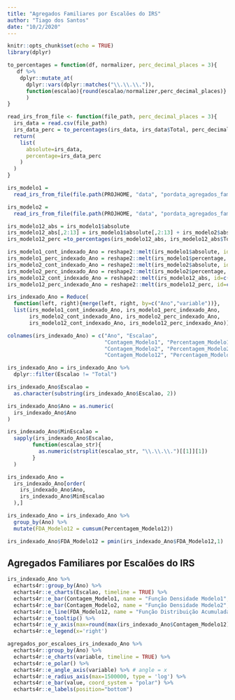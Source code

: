 ```yaml
---
title: "Agregados Familiares por Escalões do IRS"
author: "Tiago dos Santos"
date: "10/2/2020"
---
```


```r
knitr::opts_chunk$set(echo = TRUE)
library(dplyr)
```


```r

to_percentages = function(df, normalizer, perc_decimal_places = 3){
   df %>% 
    dplyr::mutate_at(
      dplyr::vars(dplyr::matches("\\.\\.\\.")), 
      function(escalao){round(escalao/normalizer,perc_decimal_places)}
      ) 
}

read_irs_from_file <- function(file_path, perc_decimal_places = 3){
  irs_data = read.csv(file_path)
  irs_data_perc = to_percentages(irs_data, irs_data$Total, perc_decimal_places)
  return(
    list(
      absolute=irs_data,
      percentage=irs_data_perc
    )
  )
}

irs_modelo1 = 
  read_irs_from_file(file.path(PROJHOME, "data", "pordata_agregados_familiares_por_escaloes_irs_modelo1.csv"))

irs_modelo2 = 
  read_irs_from_file(file.path(PROJHOME, "data", "pordata_agregados_familiares_por_escaloes_irs_modelo2.csv"))

irs_modelo12_abs = irs_modelo1$absolute
irs_modelo12_abs[,2:13] = irs_modelo1$absolute[,2:13] + irs_modelo2$absolute[,2:13]
irs_modelo12_perc =to_percentages(irs_modelo12_abs, irs_modelo12_abs$Total)

irs_modelo1_cont_indexado_Ano = reshape2::melt(irs_modelo1$absolute, id=c("Ano"))
irs_modelo1_perc_indexado_Ano = reshape2::melt(irs_modelo1$percentage, id=c("Ano"))
irs_modelo2_cont_indexado_Ano = reshape2::melt(irs_modelo2$absolute, id=c("Ano"))
irs_modelo2_perc_indexado_Ano = reshape2::melt(irs_modelo2$percentage, id=c("Ano"))
irs_modelo12_cont_indexado_Ano = reshape2::melt(irs_modelo12_abs, id=c("Ano"))
irs_modelo12_perc_indexado_Ano = reshape2::melt(irs_modelo12_perc, id=c("Ano"))

irs_indexado_Ano = Reduce(
  function(left, right){merge(left, right, by=c("Ano","variable"))}, 
  list(irs_modelo1_cont_indexado_Ano, irs_modelo1_perc_indexado_Ano, 
       irs_modelo2_cont_indexado_Ano, irs_modelo2_perc_indexado_Ano,
       irs_modelo12_cont_indexado_Ano, irs_modelo12_perc_indexado_Ano))

colnames(irs_indexado_Ano) = c("Ano", "Escalao", 
                               "Contagem_Modelo1", "Percentagem_Modelo1",  
                               "Contagem_Modelo2", "Percentagem_Modelo2", 
                               "Contagem_Modelo12", "Percentagem_Modelo12")

irs_indexado_Ano = irs_indexado_Ano %>%
  dplyr::filter(Escalao != "Total")

irs_indexado_Ano$Escalao = 
  as.character(substring(irs_indexado_Ano$Escalao, 2))

irs_indexado_Ano$Ano = as.numeric(
  irs_indexado_Ano$Ano
)

irs_indexado_Ano$MinEscalao = 
  sapply(irs_indexado_Ano$Escalao,
        function(escalao_str){
          as.numeric(strsplit(escalao_str, "\\.\\.\\.")[[1]][1])
        }
  )

irs_indexado_Ano = 
  irs_indexado_Ano[order(
    irs_indexado_Ano$Ano,
    irs_indexado_Ano$MinEscalao
  ),]

irs_indexado_Ano = irs_indexado_Ano %>% 
  group_by(Ano) %>% 
  mutate(FDA_Modelo12 = cumsum(Percentagem_Modelo12))

irs_indexado_Ano$FDA_Modelo12 = pmin(irs_indexado_Ano$FDA_Modelo12,1)
```

## Agregados Familiares por Escalões do IRS

```r
irs_indexado_Ano %>%
  echarts4r::group_by(Ano) %>%
  echarts4r::e_charts(Escalao, timeline = TRUE) %>%
  echarts4r::e_bar(Contagem_Modelo1, name = "Função Densidade Modelo1", stack="grp1") %>%
  echarts4r::e_bar(Contagem_Modelo2, name = "Função Densidade Modelo2", stack="grp1") %>%
  echarts4r::e_line(FDA_Modelo12, name = "Função Distribuição Acumulada", x_index = 1, y_index = 1, symbolSize=10) %>%
  echarts4r::e_tooltip() %>%
  echarts4r::e_y_axis(max=round(max(irs_indexado_Ano$Contagem_Modelo12)*1.05,0)) %>%
  echarts4r::e_legend(x='right')
```

```r
agregados_por_escaloes_irs_indexado_Ano %>%
  echarts4r::group_by(Ano) %>%
  echarts4r::e_charts(variable, timeline = TRUE) %>%
  echarts4r::e_polar() %>% 
  echarts4r::e_angle_axis(variable) %>% # angle = x
  echarts4r::e_radius_axis(max=1500000, type = 'log') %>% 
  echarts4r::e_bar(value, coord_system = "polar") %>%
  echarts4r::e_labels(position="bottom")
```

